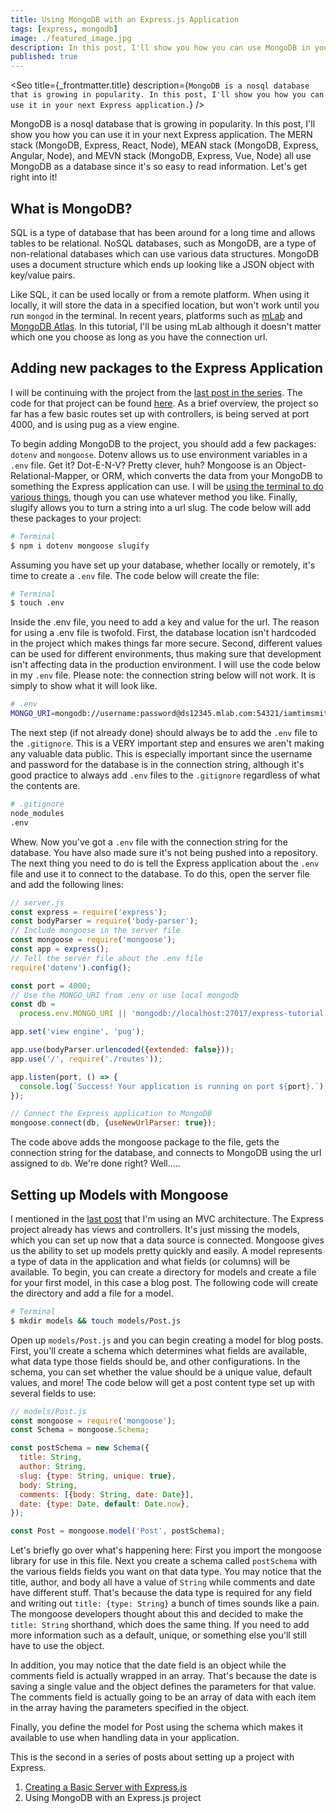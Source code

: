 ```yaml
---
title: Using MongoDB with an Express.js Application
tags: [express, mongodb]
image: ./featured_image.jpg
description: In this post, I'll show you how you can use MongoDB in your next Express application
published: true
---
```


<Seo
  title={_frontmatter.title}
  description={`MongoDB is a nosql database that is growing in popularity. In this post, I'll show you how you can use it in your next Express application.`}
/>

MongoDB is a nosql database that is growing in popularity. In this post, I'll show you how you can use it in your next Express application. The MERN stack (MongoDB, Express, React, Node), MEAN stack (MongoDB, Express, Angular, Node), and MEVN stack (MongoDB, Express, Vue, Node) all use MongoDB as a database since it's so easy to read information. Let's get right into it!

## What is MongoDB?

SQL is a type of database that has been around for a long time and allows tables to be relational. NoSQL databases, such as MongoDB, are a type of non-relational databases which can use various data structures. MongoDB uses a document structure which ends up looking like a JSON object with key/value pairs.

Like SQL, it can be used locally or from a remote platform. When using it locally, it will store the data in a specified location, but won't work until you run `mongod` in the terminal. In recent years, platforms such as [mLab](https://mlab.com/) and [MongoDB Atlas](https://www.mongodb.com/cloud/atlas). In this tutorial, I'll be using mLab although it doesn't matter which one you choose as long as you have the connection url.

<Gif
  src='https://media.giphy.com/media/XHGAZo1d0vlSsWXEZP/giphy.mp4'
  width={300}
/>

## Adding new packages to the Express Application

I will be continuing with the project from the [last post in the series](/blog/creating-a-basic-server-with-express-js). The code for that project can be found [here](https://github.com/iamtimsmith/express-tutorials). As a brief overview, the project so far has a few basic routes set up with controllers, is being served at port 4000, and is using pug as a view engine.

To begin adding MongoDB to the project, you should add a few packages: `dotenv` and `mongoose`. Dotenv allows us to use environment variables in a `.env` file. Get it? Dot-E-N-V? Pretty clever, huh? Mongoose is an Object-Relational-Mapper, or ORM, which converts the data from your MongoDB to something the Express application can use. I will be [using the terminal to do various things](/blog/getting-started-with-the-linux-cli/), though you can use whatever method you like. Finally, slugify allows you to turn a string into a url slug. The code below will add these packages to your project:

```bash
# Terminal
$ npm i dotenv mongoose slugify
```

Assuming you have set up your database, whether locally or remotely, it's time to create a `.env` file. The code below will create the file:

```bash
# Terminal
$ touch .env
```

Inside the .env file, you need to add a key and value for the url. The reason for using a .env file is twofold. First, the database location isn't hardcoded in the project which makes things far more secure. Second, different values can be used for different environments, thus making sure that development isn't affecting data in the production environment. I will use the code below in my `.env` file. Please note: the connection string below will not work. It is simply to show what it will look like.

```bash
# .env
MONGO_URI=mongodb://username:password@ds12345.mlab.com:54321/iamtimsmith-express-tutorial
```

The next step (if not already done) should always be to add the `.env` file to the `.gitignore`. This is a VERY important step and ensures we aren't making any valuable data public. This is especially important since the username and password for the database is in the connection string, although it's good practice to always add `.env` files to the `.gitignore` regardless of what the contents are.

```bash
# .gitignore
node_modules
.env
```

Whew. Now you've got a `.env` file with the connection string for the database. You have also made sure it's not being pushed into a repository. The next thing you need to do is tell the Express application about the `.env` file and use it to connect to the database. To do this, open the server file and add the following lines:

```js
// server.js
const express = require('express');
const bodyParser = require('body-parser');
// Include mongoose in the server file
const mongoose = require('mongoose');
const app = express();
// Tell the server file about the .env file
require('dotenv').config();

const port = 4000;
// Use the MONGO_URI from .env or use local mongodb
const db =
  process.env.MONGO_URI || 'mongodb://localhost:27017/express-tutorial';

app.set('view engine', 'pug');

app.use(bodyParser.urlencoded({extended: false}));
app.use('/', require('./routes'));

app.listen(port, () => {
  console.log(`Success! Your application is running on port ${port}.`);
});

// Connect the Express application to MongoDB
mongoose.connect(db, {useNewUrlParser: true});
```

The code above adds the mongoose package to the file, gets the connection string for the database, and connects to MongoDB using the url assigned to `db`. We're done right? Well.....

<Gif src='https://media.giphy.com/media/s3d5ugcxFDApG/giphy.mp4' width={250} />

## Setting up Models with Mongoose

I mentioned in the [last post](/blog/creating-a-basic-server-with-express-js) that I'm using an MVC architecture. The Express project already has views and controllers. It's just missing the models, which you can set up now that a data source is connected. Mongoose gives us the ability to set up models pretty quickly and easily. A model represents a type of data in the application and what fields (or columns) will be available. To begin, you can create a directory for models and create a file for your first model, in this case a blog post. The following code will create the directory and add a file for a model.

```bash
# Terminal
$ mkdir models && touch models/Post.js
```

Open up `models/Post.js` and you can begin creating a model for blog posts. First, you'll create a schema which determines what fields are available, what data type those fields should be, and other configurations. In the schema, you can set whether the value should be a unique value, default values, and more! The code below will get a post content type set up with several fields to use:

```js
// models/Post.js
const mongoose = require('mongoose');
const Schema = mongoose.Schema;

const postSchema = new Schema({
  title: String,
  author: String,
  slug: {type: String, unique: true},
  body: String,
  comments: [{body: String, date: Date}],
  date: {type: Date, default: Date.now},
});

const Post = mongoose.model('Post', postSchema);
```

Let's briefly go over what's happening here: First you import the mongoose library for use in this file. Next you create a schema called `postSchema` with the various fields fields you want on that data type. You may notice that the title, author, and body all have a value of `String` while comments and date have different stuff. That's because the data type is required for any field and writing out `title: {type: String}` a bunch of times sounds like a pain. The mongoose developers thought about this and decided to make the `title: String` shorthand, which does the same thing. If you need to add more information such as a default, unique, or something else you'll still have to use the object.

In addition, you may notice that the date field is an object while the comments field is actually wrapped in an array. That's because the date is saving a single value and the object defines the parameters for that value. The comments field is actually going to be an array of data with each item in the array having the parameters specified in the object.

Finally, you define the model for Post using the schema which makes it available to use when handling data in your application.

<Note>

This is the second in a series of posts about setting up a project with Express.

1. [Creating a Basic Server with Express.js](/blog/creating-a-basic-server-with-express-js)
1. Using MongoDB with an Express.js project
<!-- 1. [Adding Authentication to an Express application with Passport.js](/blog/adding-auth-to-express-application-with-passport) -->

</Note>

